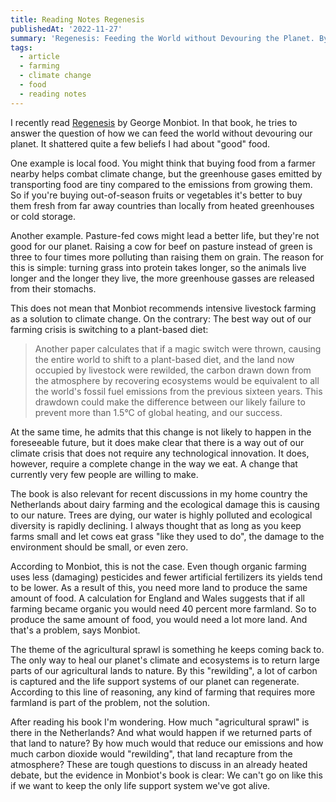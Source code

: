 ```yaml
---
title: Reading Notes Regenesis
publishedAt: '2022-11-27'
summary: 'Regenesis: Feeding the World without Devouring the Planet. By George Monbiot.'
tags:
  - article
  - farming
  - climate change
  - food
  - reading notes
---
```


I recently read [Regenesis](https://www.theguardian.com/books/2022/jun/05/regenesis-by-george-monbiot-review-hungry-for-real-change) by George Monbiot. In that book, he tries to answer the question of how we can feed the world without devouring our planet. It shattered quite a few beliefs I had about "good" food.

One example is local food. You might think that buying food from a farmer nearby helps combat climate change, but the greenhouse gases emitted by transporting food are tiny compared to the emissions from growing them. So if you're buying out-of-season fruits or vegetables it's better to buy them fresh from far away countries than locally from heated greenhouses or cold storage.

Another example. Pasture-fed cows might lead a better life, but they're not good for our planet. Raising a cow for beef on pasture instead of green is three to four times more polluting than raising them on grain. The reason for this is simple: turning grass into protein takes longer, so the animals live longer and the longer they live, the more greenhouse gasses are released from their stomachs.

This does not mean that Monbiot recommends intensive livestock farming as a solution to climate change. On the contrary: The best way out of our farming crisis is switching to a plant-based diet:

> Another paper calculates that if a magic switch were thrown, causing the entire world to shift to a plant-based diet, and the land now occupied by livestock were rewilded, the carbon drawn down from the atmosphere by recovering ecosystems would be equivalent to all the world's fossil fuel emissions from the previous sixteen years. This drawdown could make the difference between our likely failure to prevent more than 1.5°C of global heating, and our success.

At the same time, he admits that this change is not likely to happen in the foreseeable future, but it does make clear that there is a way out of our climate crisis that does not require any technological innovation. It does, however, require a complete change in the way we eat. A change that currently very few people are willing to make.

The book is also relevant for recent discussions in my home country the Netherlands about dairy farming and the ecological damage this is causing to our nature. Trees are dying, our water is highly polluted and ecological diversity is rapidly declining. I always thought that as long as you keep farms small and let cows eat grass "like they used to do", the damage to the environment should be small, or even zero.

According to Monbiot, this is not the case. Even though organic farming uses less (damaging) pesticides and fewer artificial fertilizers its yields tend to be lower. As a result of this, you need more land to produce the same amount of food. A calculation for England and Wales suggests that if all farming became organic you would need 40 percent more farmland. So to produce the same amount of food, you would need a lot more land. And that's a problem, says Monbiot.

The theme of the agricultural sprawl is something he keeps coming back to. The only way to heal our planet's climate and ecosystems is to return large parts of our agricultural lands to nature. By this "rewilding", a lot of carbon is captured and the life support systems of our planet can regenerate. According to this line of reasoning, any kind of farming that requires more farmland is part of the problem, not the solution.

After reading his book I'm wondering. How much "agricultural sprawl" is there in the Netherlands? And what would happen if we returned parts of that land to nature? By how much would that reduce our emissions and how much carbon dioxide would "rewilding", that land recapture from the atmosphere? These are tough questions to discuss in an already heated debate, but the evidence in Monbiot's book is clear: We can't go on like this if we want to keep the only life support system we've got alive.
